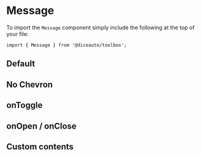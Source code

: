 
<Meta of={MessageStories} />

# Message

To import the `Message` component simply include the following at the top of your file:

```
import { Message } from '@dicoauto/toolbox';
```

## Default

<Canvas of={MessageStories.Default} />

## No Chevron

<Canvas of={MessageStories.NoChevron} />

## onToggle

<Canvas of={MessageStories.OnToggle} />

## onOpen / onClose

<Canvas of={MessageStories.OnOpen} />

## Custom contents

<Canvas of={MessageStories.CustomContents} />
